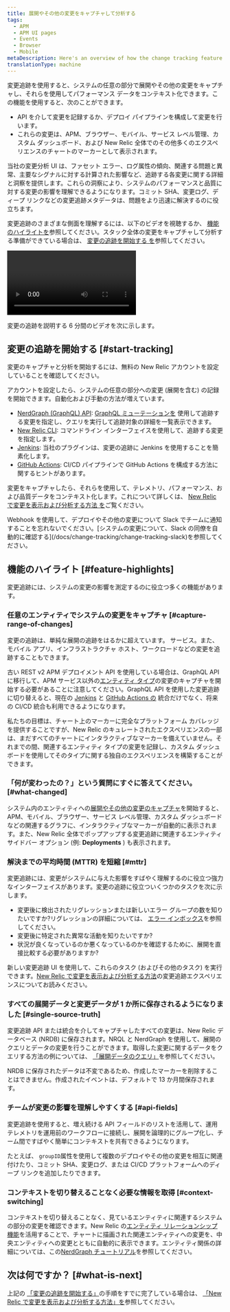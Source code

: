 ```yaml
---
title: 展開やその他の変更をキャプチャして分析する
tags:
  - APM
  - APM UI pages
  - Events
  - Browser
  - Mobile
metaDescription: Here's an overview of how the change tracking feature can help you analyze the effects of recent changes on your users and systems.
translationType: machine
---
```



変更追跡を使用すると、システムの任意の部分で展開やその他の変更をキャプチャし、それらを使用してパフォーマンス データをコンテキスト化できます。この機能を使用すると、次のことができます。

* API を介して変更を記録するか、デプロイ パイプラインを構成して変更を行います。
* これらの変更は、APM、ブラウザー、モバイル、サービス レベル管理、カスタム ダッシュボード、および New Relic 全体でのその他多くのエクスペリエンスのチャートのマーカーとして表示されます。

当社の変更分析 UI は、ファセット エラー、ログ属性の傾向、関連する問題と異常、主要なシグナルに対する計算された影響など、追跡する各変更に関する詳細と洞察を提供します。これらの洞察により、システムのパフォーマンスと品質に対する変更の影響を理解できるようになります。コミット SHA、変更ログ、ディープ リンクなどの変更追跡メタデータは、問題をより迅速に解決するのに役立ちます。

変更追跡のさまざまな側面を理解するには、以下のビデオを視聴するか、 [機能のハイライトを](#feature-highlights)参照してください。スタック全体の変更をキャプチャして分析する準備ができている場合は、 [変更の追跡を開始する を](#start-tracking)参照してください。

<Video
  id="ikRUKJf7hyU"
  type="youtube"
/>

<figcaption>
  変更の追跡を説明する 6 分間のビデオを次に示します。
</figcaption>

## 変更の追跡を開始する [#start-tracking]

変更のキャプチャと分析を開始するには、無料の New Relic アカウントを設定していることを確認してください。

<InlineSignup/>

アカウントを設定したら、システムの任意の部分への変更 (展開を含む) の記録を開始できます。自動化および手動の方法が増えています。

* [NerdGraph (GraphQL) API](/docs/change-tracking/change-tracking-graphql): [GraphQL ミューテーションを](/docs/apis/nerdgraph/get-started/nerdgraph-explorer/#mutations) 使用して追跡する変更を指定し、クエリを実行して追跡対象の詳細を一覧表示できます。
* [New Relic CLI](/docs/change-tracking/change-tracking-cli): コマンドライン インターフェイスを使用して、追跡する変更を指定します。
* [Jenkins](/docs/change-tracking/ci-cd/change-tracking-jenkins): 当社のプラグインは、変更の追跡に Jenkins を使用することを簡素化します。
* [GitHub Actions](/docs/change-tracking/ci-cd/change-tracking-github-actions): CI/CD パイプラインで GitHub Actions を構成する方法に関するヒントがあります。

変更をキャプチャしたら、それらを使用して、テレメトリ、パフォーマンス、および品質データをコンテキスト化します。これについて詳しくは、 [New Relic で変更を表示および分析する方法 を](/docs/change-tracking/change-tracking-view-analyze/)ご覧ください。

<Callout variant="tip">
  Webhook を使用して、デプロイやその他の変更について Slack でチームに通知することを忘れないでください。[システムの変更について、Slack の同僚を自動的に確認する](/docs/change-tracking/change-tracking-slack)を参照してください。
</Callout>

## 機能のハイライト [#feature-highlights]

変更追跡には、システムの変更の影響を測定するのに役立つ多くの機能があります。

### 任意のエンティティでシステムの変更をキャプチャ [#capture-range-of-changes]

変更の追跡は、単純な展開の追跡をはるかに超えています。 <InlinePopover type="apm"/>サービス。また、モバイル アプリ、インフラストラクチャ ホスト、ワークロードなどの変更を追跡することもできます。

古い REST v2 APM デプロイメント API を使用している場合は、GraphQL API に移行して、APM サービス以外の[エンティティ タイプ](/docs/new-relic-solutions/new-relic-one/core-concepts/what-entity-new-relic/#find)の変更のキャプチャを開始する必要があることに注意してください。GraphQL API を使用した変更追跡に切り替えると、現在の [Jenkins](/docs/change-tracking/ci-cd/change-tracking-jenkins) と [GitHub Actions の](/docs/change-tracking/ci-cd/change-tracking-github-actions) 統合だけでなく、将来の CI/CD 統合も利用できるようになります。

私たちの目標は、チャート上のマーカーに完全なプラットフォーム カバレッジを提供することですが、New Relic のキュレートされたエクスペリエンスの一部は、まだすべてのチャートにインタラクティブなマーカーを備えていません。それまでの間、関連するエンティティ タイプの変更を記録し、カスタム ダッシュボードを使用してそのタイプに関する独自のエクスペリエンスを構築することができます。

### 「何が変わったの？」という質問にすぐに答えてください。 [#what-changed]

システム内のエンティティへの[展開やその他の変更のキャプチャ](#start-tracking)を開始すると、APM、モバイル、ブラウザー、サービス レベル管理、カスタム ダッシュボードなどの関連するグラフに、インタラクティブなマーカーが自動的に表示されます。また、New Relic 全体でポップアップする変更追跡に関連するエンティティ サイドバー オプション (例: **Deployments** ) も表示されます。

### 解決までの平均時間 (MTTR) を短縮 [#mttr]

変更追跡には、変更がシステムに与えた影響をすばやく理解するのに役立つ強力なインターフェイスがあります。変更の追跡に役立ついくつかのタスクを次に示します。

* 変更後に検出されたリグレッションまたは新しいエラー グループの数を知りたいですか?リグレッションの詳細については、 [エラー インボックス](/docs/errors-inbox/errors-inbox/#status)を参照してください。
* 変更後に特定された異常な活動を知りたいですか?
* 状況が良くなっているのか悪くなっているのかを確認するために、展開を直接比較する必要がありますか?

新しい変更追跡 UI を使用して、これらのタスク (およびその他のタスク) を実行できます。[New Relic で変更を表示および分析する方法](/docs/change-tracking/change-tracking-view-analyze/)の変更追跡エクスペリエンスについてお読みください。

### すべての展開データと変更データが 1 か所に保存されるようになりました [#single-source-truth]

変更追跡 API または統合を介してキャプチャしたすべての変更は、New Relic データベース (NRDB) に保存されます。NRQL と NerdGraph を使用して、展開のクエリとデータの変更を行うことができます。取得した変更に関するデータをクエリする方法の例については、 [「展開データのクエリ」](/docs/change-tracking/change-tracking-view-analyze/#query-deployments)を参照してください。

<Callout variant="tip">
  NRDB に保存されたデータは不変であるため、作成したマーカーを削除することはできません。作成されたイベントは、デフォルトで 13 か月間保存されます。
</Callout>

### チームが変更の影響を理解しやすくする [#api-fields]

変更追跡を使用すると、増え続ける API フィールドのリストを活用して、運用テレメトリを運用前のワークフローに接続し、展開を論理的にグループ化し、チーム間ですばやく簡単にコンテキストを共有できるようになります。

たとえば、 `groupID`属性を使用して複数のデプロイやその他の変更を相互に関連付けたり、コミット SHA、変更ログ、または CI/CD プラットフォームへのディープ リンクを追加したりできます。

### コンテキストを切り替えることなく必要な情報を取得 [#context-switching]

コンテキストを切り替えることなく、見ているエンティティに関連するシステムの部分の変更を確認できます。New Relic の[エンティティ リレーションシップ機能](/docs/apis/nerdgraph/examples/nerdgraph-relationships-api-tutorial/)を活用することで、チャートに描画された関連エンティティへの変更を、中央エンティティへの変更とともに自動的に表示できます。エンティティ関係の詳細については、この[NerdGraph チュートリアル](/docs/apis/nerdgraph/examples/nerdgraph-relationships-api-tutorial/)を参照してください。

## 次は何ですか？ [#what-is-next]

上記の [「変更の追跡を開始する」](#start-tracking)の手順をすでに完了している場合は、 [「New Relic で変更を表示および分析する方法」を](/docs/change-tracking/change-tracking-view-analyze/)参照してください。